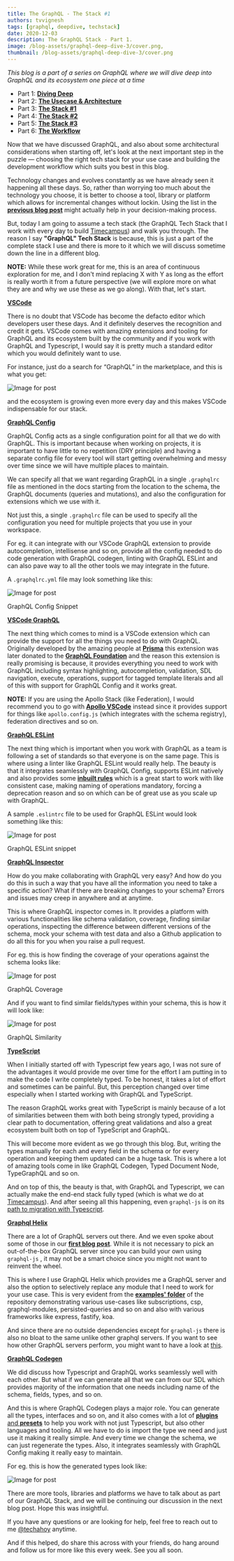 ```yaml
---
title: The GraphQL - The Stack #1
authors: tvvignesh
tags: [graphql, deepdive, techstack]
date: 2020-12-03
description: The GraphQL Stack - Part 1.
image: /blog-assets/graphql-deep-dive-3/cover.png,
thumbnail: /blog-assets/graphql-deep-dive-3/cover.png
---
```


_This blog is a part of a series on GraphQL where we will dive deep into GraphQL and its ecosystem one piece at a time_

- Part 1: [**Diving Deep**](/blog/graphql-deep-dive-1)
- Part 2: [**The Usecase & Architecture**](/blog/graphql-deep-dive-2)
- Part 3: [**The Stack #1**](/blog/graphql-deep-dive-3)
- Part 4: [**The Stack #2**](/blog/graphql-deep-dive-4)
- Part 5: [**The Stack #3**](/blog/graphql-deep-dive-5)
- Part 6: [**The Workflow**](/blog/graphql-deep-dive-6)

Now that we have discussed GraphQL, and also about some architectural considerations when starting off, let's look at the next important step in the puzzle — choosing the right tech stack for your use case and building the development workflow which suits you best in this blog.

Technology changes and evolves constantly as we have already seen it happening all these days. So, rather than worrying too much about the technology you choose, it is better to choose a tool, library or platform which allows for incremental changes without lockin. Using the list in the [**previous blog post**](/blog/graphql-deep-dive-2) might actually help in your decision-making process.

But, today I am going to assume a tech stack (the GraphQL Tech Stack that I work with every day to build [Timecampus](https://twitter.com/timecampus)) and walk you through. The reason I say **"GraphQL" Tech Stack** is because, this is just a part of the complete stack I use and there is more to it which we will discuss sometime down the line in a different blog.

**NOTE:** While these work great for me, this is an area of continuous exploration for me, and I don't mind replacing X with Y as long as the effort is really worth it from a future perspective (we will explore more on what they are and why we use these as we go along). With that, let's start.

[**VSCode**](https://code.visualstudio.com)

There is no doubt that VSCode has become the defacto editor which developers user these days. And it definitely deserves the recognition and credit it gets. VSCode comes with amazing extensions and tooling for GraphQL and its ecosystem built by the community and if you work with GraphQL and Typescript, I would say it is pretty much a standard editor which you would definitely want to use.

For instance, just do a search for “GraphQL” in the marketplace, and this is what you get:

![Image for post](/blog-assets/graphql-deep-dive-3/1.png)

and the ecosystem is growing even more every day and this makes VSCode indispensable for our stack.

[**GraphQL Config**](https://graphql-config.com)

GraphQL Config acts as a single configuration point for all that we do with GraphQL. This is important because when working on projects, it is important to have little to no repetition (DRY principle) and having a separate config file for every tool will start getting overwhelming and messy over time since we will have multiple places to maintain.

We can specify all that we want regarding GraphQL in a single `.graphqlrc` file as mentioned in the docs starting from the location to the schema, the GraphQL documents (queries and mutations), and also the configuration for extensions which we use with it.

Not just this, a single `.graphqlrc` file can be used to specify all the configuration you need for multiple projects that you use in your workspace.

For eg. it can integrate with our VSCode GraphQL extension to provide autocompletion, intellisense and so on, provide all the config needed to do code generation with GraphQL codegen, linting with GraphQL ESLint and can also pave way to all the other tools we may integrate in the future.

A `.graphqlrc.yml` file may look something like this:

![Image for post](/blog-assets/graphql-deep-dive-3/2.png)

GraphQL Config Snippet

[**VSCode GraphQL**](https://github.com/graphql/vscode-graphql)

The next thing which comes to mind is a VSCode extension which can provide the support for all the things you need to do with GraphQL. Originally developed by the amazing people at [**Prisma**](https://prisma.io) this extension was later donated to the [**GraphQL Foundation**](https://foundation.graphql.org) and the reason this extension is really promising is because, it provides everything you need to work with GraphQL including syntax highlighting, autocompletion, validation, SDL navigation, execute, operations, support for tagged template literals and all of this with support for GraphQL Config and it works great.

**NOTE:** If you are using the Apollo Stack (like Federation), I would recommend you to go with [**Apollo VSCode**](https://apollographql.com/docs/devtools/editor-plugins) instead since it provides support for things like `apollo.config.js` (which integrates with the schema registry), federation directives and so on.

[**GraphQL ESLint**](https://github.com/B2o5T/graphql-eslint)

The next thing which is important when you work with GraphQL as a team is following a set of standards so that everyone is on the same page. This is where using a linter like GraphQL ESLint would really help. The beauty is that it integrates seamlessly with GraphQL Config, supports ESLint natively and also provides some [**inbuilt rules**](https://github.com/dotansimha/graphql-eslint/blob/master/docs/README.md) which is a great start to work with like consistent case, making naming of operations mandatory, forcing a deprecation reason and so on which can be of great use as you scale up with GraphQL.

A sample `.eslintrc` file to be used for GraphQL ESLint would look something like this:

![Image for post](/blog-assets/graphql-deep-dive-3/3.png)

GraphQL ESLint snippet

[**GraphQL Inspector**](https://graphql-inspector.com)

How do you make collaborating with GraphQL very easy? And how do you do this in such a way that you have all the information you need to take a specific action? What if there are breaking changes to your schema? Errors and issues may creep in anywhere and at anytime.

This is where GraphQL inspector comes in. It provides a platform with various functionalities like schema validation, coverage, finding similar operations, inspecting the difference between different versions of the schema, mock your schema with test data and also a Github application to do all this for you when you raise a pull request.

For eg. this is how finding the coverage of your operations against the schema looks like:

![Image for post](/blog-assets/graphql-deep-dive-3/4.png)

GraphQL Coverage

And if you want to find similar fields/types within your schema, this is how it will look like:

![Image for post](/blog-assets/graphql-deep-dive-3/5.png)

GraphQL Similarity

[**TypeScript**](https://typescriptlang.org)

When I initially started off with Typescript few years ago, I was not sure of the advantages it would provide me over time for the effort I am putting in to make the code I write completely typed. To be honest, it takes a lot of effort and sometimes can be painful. But, this perception changed over time especially when I started working with GraphQL and TypeScript.

The reason GraphQL works great with TypeScript is mainly because of a lot of similarities between them with both being strongly typed, providing a clear path to documentation, offering great validations and also a great ecosystem built both on top of TypeScript and GraphQL.

This will become more evident as we go through this blog. But, writing the types manually for each and every field in the schema or for every operation and keeping them updated can be a huge task. This is where a lot of amazing tools come in like GraphQL Codegen, Typed Document Node, TypeGraphQL and so on.

And on top of this, the beauty is that, with GraphQL and Typescript, we can actually make the end-end stack fully typed (which is what we do at [Timecampus](https://twitter.com/timecampus)). And after seeing all this happening, even `graphql-js` is on its [path to migration with Typescript](https://github.com/graphql/graphql-js/issues/2104).

[**Graphql Helix**](https://github.com/contrawork/graphql-helix)

There are a lot of GraphQL servers out there. And we even spoke about some of those in our [**first blog post**](/blog/graphql-deep-dive-1). While it is not necessary to pick an out-of-the-box GraphQL server since you can build your own using `graphql-js` , it may not be a smart choice since you might not want to reinvent the wheel.

This is where I use GraphQL Helix which provides me a GraphQL server and also the option to selectively replace any module that I need to work for your use case. This is very evident from the [**examples' folder**](https://github.com/contrawork/graphql-helix/tree/master/examples) of the repository demonstrating various use-cases like subscriptions, csp, graphql-modules, persisted-queries and so on and also with various frameworks like express, fastify, koa.

And since there are no outside dependencies except for `graphql-js` there is also no bloat to the same unlike other graphql servers. If you want to see how other GraphQL servers perform, you might want to have a look at [this](https://github.com/benawad/node-graphql-benchmarks).

[**GraphQL Codegen**](https://graphql-code-generator.com)

We did discuss how Typescript and GraphQL works seamlessly well with each other. But what if we can generate all that we can from our SDL which provides majority of the information that one needs including name of the schema, fields, types, and so on.

And this is where GraphQL Codegen plays a major role. You can generate all the types, interfaces and so on, and it also comes with a lot of [**plugins** and **presets**](https://graphql-code-generator.com/plugins) to help you work with not just Typescript, but also other languages and tooling. All we have to do is import the type we need and just use it making it really simple. And every time we change the schema, we can just regenerate the types. Also, it integrates seamlessly with GraphQL Config making it really easy to maintain.

For eg. this is how the generated types look like:

![Image for post](/blog-assets/graphql-deep-dive-3/6.png)

There are more tools, libraries and platforms we have to talk about as part of our GraphQL Stack, and we will be continuing our discussion in the next blog post. Hope this was insightful.

If you have any questions or are looking for help, feel free to reach out to me [@techahoy](https://twitter.com/techahoy) anytime.

And if this helped, do share this across with your friends, do hang around and follow us for more like this every week. See you all soon.

